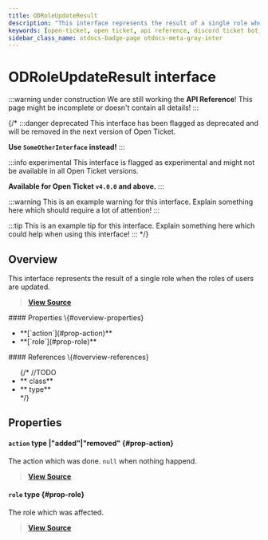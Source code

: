 ```yaml
---
title: ODRoleUpdateResult
description: "This interface represents the result of a single role when the roles of users are updated."
keywords: [open-ticket, open ticket, api reference, discord ticket bot, interface]
sidebar_class_name: otdocs-badge-page otdocs-meta-gray-inter
---
```

<head>
    <link rel="apple-touch-icon" href="/img/logo_vertical.png"/>
</head>

# ODRoleUpdateResult <M color="gray">interface</M>

:::warning under construction
We are still working the **API Reference**! This page might be incomplete or doesn't contain all details!
:::

{/*
:::danger deprecated
This interface has been flagged as deprecated and will be removed in the next version of Open Ticket.

**Use `SomeOtherInterface` instead!**
:::

:::info experimental
This interface is flagged as experimental and might not be available in all Open Ticket versions.

**Available for Open Ticket `v4.0.0` and above.**
:::

:::warning
This is an example warning for this interface. Explain something here which should require a lot of attention!
:::

:::tip
This is an example tip for this interface. Explain something here which could help when using this interface!
:::
*/}

## Overview
This interface represents the result of a single role when the roles of users are updated.

> [**View Source**](https://otgithub.dj-dj.be/tree/main/src/core/api/openticket/role.ts#L158)

<FlexHorizontal>
<div style={{width:"50%"}}>
    #### Properties \{#overview-properties}
    <ul>
        <li>**[`action`](#prop-action)**</li>
        <li>**[`role`](#prop-role)**</li>
    </ul>
</div>
<div style={{width:"50%"}}>
    #### References \{#overview-references}
    <ul>
        {/*
        //TODO
        <li>**<code><ApiUrl url="class:ODId" label="api.ODId"/></code> <M color="purple">class</M>**</li>
        <li>**<code><ApiUrl url="type:ODExampleType" label="api.ODExampleType"/></code> <M color="brown">type</M>**</li>
        */}
    </ul>
</div>
</FlexHorizontal>

## Properties
<Divider></Divider>
#### `action` <M color="brown">type</M> <ApiBlock><ApiUrl url="js:null" label="null"/>|"added"|"removed"</ApiBlock> \{#prop-action}
The action which was done. `null` when nothing happend.

> [**View Source**](https://otgithub.dj-dj.be/tree/main/src/core/api/openticket/role.ts#L162)

<Divider></Divider>
#### `role` <M color="brown">type</M> <ApiBlock><ApiUrl url="https://discord.js.org/docs/packages/discord.js/main/Role:Class" label="discord.Role"/></ApiBlock> \{#prop-role}
The role which was affected.

> [**View Source**](https://otgithub.dj-dj.be/tree/main/src/core/api/openticket/role.ts#L160)

<Divider></Divider>
